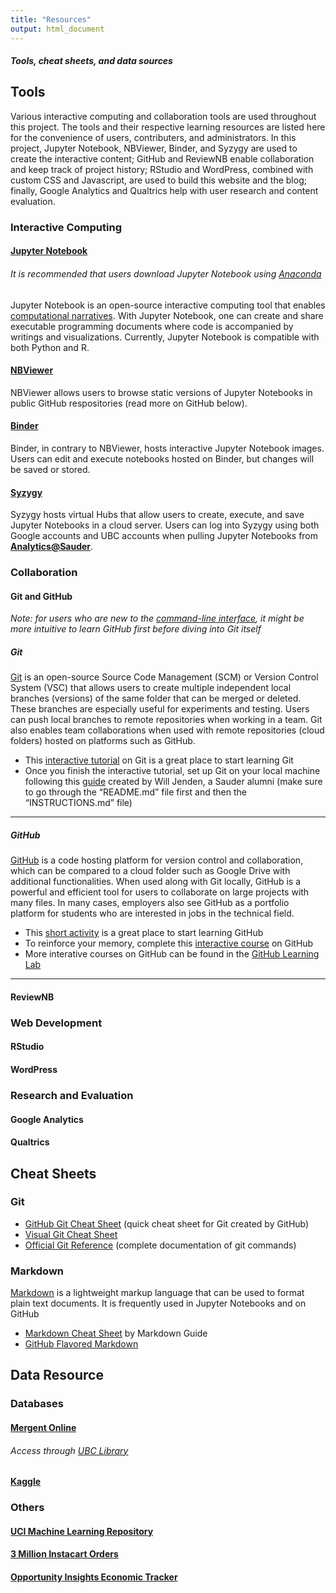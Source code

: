 ```yaml
---
title: "Resources"
output: html_document
---
```


##### Tools, cheat sheets, and data sources

## Tools

Various interactive computing and collaboration tools are used throughout this project. The tools and their respective learning resources are listed here for the convenience of users, contributers, and administrators. In this project, Jupyter Notebook, NBViewer, Binder, and Syzygy are used to create the interactive content; GitHub and ReviewNB enable collaboration and keep track of project history; RStudio and WordPress, combined with custom CSS and Javascript, are used to build this website and the blog; finally, Google Analytics and Qualtrics help with user research and content evaluation.

### Interactive Computing

#### [Jupyter Notebook](https://jupyter.org/about)
###### It is recommended that users download Jupyter Notebook using [Anaconda](https://www.anaconda.com/products/individual)
Jupyter Notebook is an open-source interactive computing tool that enables [computational narratives](https://blog.jupyter.org/project-jupyter-computational-narratives-as-the-engine-of-collaborative-data-science-2b5fb94c3c58). With Jupyter Notebook, one can create and share executable programming documents where code is accompanied by writings and visualizations. Currently, Jupyter Notebook is compatible with both Python and R.

#### [NBViewer](https://nbviewer.jupyter.org/)
NBViewer allows users to browse static versions of Jupyter Notebooks in public GitHub respositories (read more on GitHub below).

#### [Binder](https://mybinder.org/)
Binder, in contrary to NBViewer, hosts interactive Jupyter Notebook images. Users can edit and execute notebooks hosted on Binder, but changes will be saved or stored.

#### [Syzygy](https://intro.syzygy.ca/)
Syzygy hosts virtual Hubs that allow users to create, execute, and save Jupyter Notebooks in a cloud server. Users can log into Syzygy using both Google accounts and UBC accounts when pulling Jupyter Notebooks from **[Analytics@Sauder](analytics-at-sauder.github.io)**.

### Collaboration

#### Git and GitHub {.tabset .tabset-fade}

*Note: for users who are new to the [command-line interface](https://tutorial.djangogirls.org/en/intro_to_command_line/), it might be more intuitive to learn GitHub first before diving into Git itself*

##### Git
[Git]((https://git-scm.com/)) is an open-source Source Code Management (SCM) or Version Control System (VSC) that allows users to create multiple independent local branches (versions) of the same folder that can be merged or deleted. These branches are especially useful for experiments and testing. Users can push local branches to remote repositories when working in a team. Git also enables team collaborations when used with remote repositories (cloud folders) hosted on platforms such as GitHub.

- This [interactive tutorial](https://learngitbranching.js.org/) on Git is a great place to start learning Git
- Once you finish the interactive tutorial, set up Git on your local machine following this [guide](https://github.com/Analytics-at-Sauder/Introduction-to-Git) created by Will Jenden, a Sauder alumni (make sure to go through the "README.md" file first and then the "INSTRUCTIONS.md" file)

---

##### GitHub

[GitHub](https://github.com/) is a code hosting platform for version control and collaboration, which can be compared to a cloud folder such as Google Drive with additional functionalities. When used along with Git locally, GitHub is a powerful and efficient tool for users to collaborate on large projects with many files. In many cases, employers also see GitHub as a portfolio platform for students who are interested in jobs in the technical field. 

- This [short activity](https://guides.github.com/activities/hello-world/) is a great place to start learning GitHub
- To reinforce your memory, complete this [interactive course](https://lab.github.com/githubtraining/introduction-to-github) on GitHub
- More interative courses on GitHub can be found in the [GitHub Learning Lab](https://lab.github.com/)

---

#### ReviewNB

### Web Development

#### RStudio

#### WordPress

### Research and Evaluation

#### Google Analytics

#### Qualtrics


## Cheat Sheets

### Git
- [GitHub Git Cheat Sheet](https://github.github.com/training-kit/downloads/github-git-cheat-sheet/) (quick cheat sheet for Git created by GitHub)
- [Visual Git Cheat Sheet](https://ndpsoftware.com/git-cheatsheet.html)
- [Official Git Reference](https://git-scm.com/docs) (complete documentation of git commands)

### Markdown
[Markdown](https://www.markdownguide.org/getting-started/) is a lightweight markup language that can be used to format plain text documents. It is frequently used in Jupyter Notebooks and on GitHub

- [Markdown Cheat Sheet](https://www.markdownguide.org/cheat-sheet/) by Markdown Guide
- [GitHub Flavored Markdown](https://guides.github.com/pdfs/markdown-cheatsheet-online.pdf)

## Data Resource

### Databases

#### [Mergent Online](https://www.mergentonline.com/login.php)
###### Access through [UBC Library](http://resources.library.ubc.ca/page.php?id=477)

#### [Kaggle](https://www.kaggle.com/datasets)

### Others

#### [UCI Machine Learning Repository](https://archive.ics.uci.edu/ml/datasets.php)

#### [3 Million Instacart Orders](https://www.instacart.com/datasets/grocery-shopping-2017)

#### [Opportunity Insights Economic Tracker](https://github.com/OpportunityInsights/EconomicTracker)

